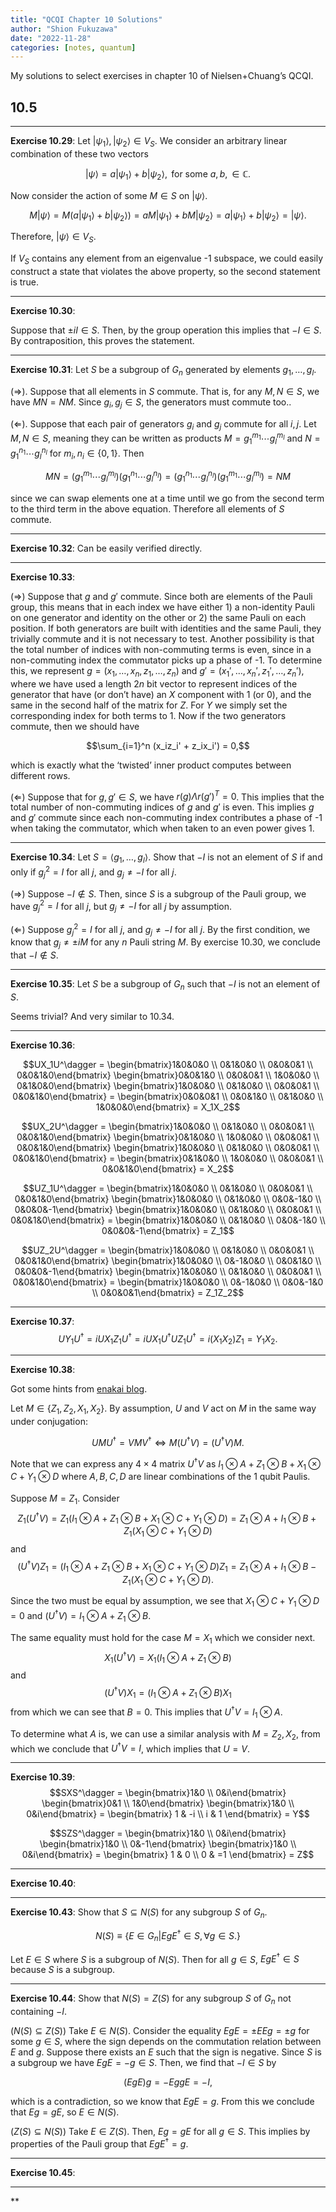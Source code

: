 ```yaml
---
title: "QCQI Chapter 10 Solutions"
author: "Shion Fukuzawa"
date: "2022-11-28"
categories: [notes, quantum]
---
```


My solutions to select exercises in chapter 10 of Nielsen+Chuang's QCQI. 

## 10.5 

---

**Exercise 10.29**: Let $\left|\psi_1\right>, \left|\psi_2\right> \in V_S$. We consider an arbitrary linear combination of these two vectors 

$$\left|\psi\right> = a\left|\psi_1\right> + b \left|\psi_2\right>, \text{ for some } a, b, \in \mathbb{C}.$$

Now consider the action of some $M \in S$ on $\left|\psi\right>$. 

$$M\left|\psi\right> = M (a\left|\psi_1\right> + b \left|\psi_2\right>) = aM\left|\psi_1\right> + b M\left|\psi_2\right> = a\left|\psi_1\right> + b \left|\psi_2\right> = \left|\psi\right>.$$

Therefore, $\left|\psi\right> \in V_S$. 

If $V_S$ contains any element from an eigenvalue -1 subspace, we could easily construct a state that violates the above property, so the second statement is true. 

---

**Exercise 10.30**: 

Suppose that $\pm iI \in S$. Then, by the group operation this implies that $-I \in S$. By contraposition, this proves the statement. 

---

**Exercise 10.31**: Let $S$ be a subgroup of $G_n$ generated by elements $g_1, \ldots, g_l$. 

$(\Rightarrow)$. Suppose that all elements in $S$ commute. That is, for any $M, N \in S$, we have $MN = NM$. Since $g_i, g_j \in S$, the generators must commute too.. 

$(\Leftarrow)$. Suppose that each pair of generators $g_i$ and $g_j$ commute for all $i, j$. Let $M, N \in S$, meaning they can be written as products $M = g_1^{m_1} \cdots g_l^{m_l}$ and $N = g_1^{n_1} \cdots g_l^{n_l}$ for $m_i, n_i \in \{0, 1\}$. Then

$$MN = (g_1^{m_1} \cdots g_l^{m_l})(g_1^{n_1} \cdots g_l^{n_l}) = (g_1^{n_1} \cdots g_l^{n_l})(g_1^{m_1} \cdots g_l^{m_l}) = NM$$

since we can swap elements one at a time until we go from the second term to the third term in the above equation. Therefore all elements of $S$ commute. 

---

**Exercise 10.32**: Can be easily verified directly. 

---

**Exercise 10.33**: 

$(\Rightarrow)$ Suppose that $g$ and $g'$ commute. Since both are elements of the Pauli group, this means that in each index we have either 1) a non-identity Pauli on one generator and identity on the other or 2) the same Pauli on each position. If both generators are built with identities and the same Pauli, they trivially commute and it is not necessary to test. Another possibility is that the total number of indices with non-commuting terms is even, since in a non-commuting index the commutator picks up a phase of -1. To determine this, we represent $g = (x_1, \ldots, x_n, z_1, \ldots, z_n)$ and $g' = (x_1', \ldots, x_n', z_1', \ldots, z_n')$, where we have used a length $2n$ bit vector to represent indices of the generator that have (or don't have) an $X$ component with 1 (or 0), and the same in the second half of the matrix for $Z$. For $Y$ we simply set the corresponding index for both terms to 1. Now if the two generators commute, then we should have 

$$\sum_{i=1}^n (x_iz_i' + z_ix_i') = 0,$$

which is exactly what the 'twisted' inner product computes between different rows. 

$(\Leftarrow)$ Suppose that for $g, g' \in S$, we have $r(g)\Lambda r(g')^T = 0$. This implies that the total number of non-commuting indices of $g$ and $g'$ is even. This implies $g$ and $g'$ commute since each non-commuting index contributes a phase of -1 when taking the commutator, which when taken to an even power gives 1. 

---

**Exercise 10.34**: Let $S = \left< g_1, \ldots, g_l \right>$. Show that $-I$ is not an element of $S$ if and only if $g_j^2 = I$ for all $j$, and $g_j \neq -I$ for all $j$. 

$(\Rightarrow)$ Suppose $-I \not \in S$. Then, since $S$ is a subgroup of the Pauli group, we have $g_j^2 = I$ for all $j$, but $g_j \neq -I$ for all $j$ by assumption. 

$(\Leftarrow)$ Suppose $g_j^2 = I$ for all $j$, and $g_j \neq -I$ for all $j$. By the first condition, we know that $g_j \neq \pm i M$ for any $n$ Pauli string $M$. By exercise 10.30, we conclude that $-I \not \in S$. 

---

**Exercise 10.35**: Let $S$ be a subgroup of $G_n$ such that $-I$ is not an element of $S$. 

Seems trivial? And very similar to 10.34. 

---

**Exercise 10.36**: 

$$UX_1U^\dagger = \begin{bmatrix}1&0&0&0 \\ 0&1&0&0 \\ 0&0&0&1 \\ 0&0&1&0\end{bmatrix} \begin{bmatrix}0&0&1&0 \\ 0&0&0&1 \\ 1&0&0&0 \\ 0&1&0&0\end{bmatrix} \begin{bmatrix}1&0&0&0 \\ 0&1&0&0 \\ 0&0&0&1 \\ 0&0&1&0\end{bmatrix} = \begin{bmatrix}0&0&0&1 \\ 0&0&1&0 \\ 0&1&0&0 \\ 1&0&0&0\end{bmatrix} = X_1X_2$$

$$UX_2U^\dagger = \begin{bmatrix}1&0&0&0 \\ 0&1&0&0 \\ 0&0&0&1 \\ 0&0&1&0\end{bmatrix} \begin{bmatrix}0&1&0&0 \\ 1&0&0&0 \\ 0&0&0&1 \\ 0&0&1&0\end{bmatrix} \begin{bmatrix}1&0&0&0 \\ 0&1&0&0 \\ 0&0&0&1 \\ 0&0&1&0\end{bmatrix} = \begin{bmatrix}0&1&0&0 \\ 1&0&0&0 \\ 0&0&0&1 \\ 0&0&1&0\end{bmatrix} = X_2$$

$$UZ_1U^\dagger = \begin{bmatrix}1&0&0&0 \\ 0&1&0&0 \\ 0&0&0&1 \\ 0&0&1&0\end{bmatrix} \begin{bmatrix}1&0&0&0 \\ 0&1&0&0 \\ 0&0&-1&0 \\ 0&0&0&-1\end{bmatrix} \begin{bmatrix}1&0&0&0 \\ 0&1&0&0 \\ 0&0&0&1 \\ 0&0&1&0\end{bmatrix} = \begin{bmatrix}1&0&0&0 \\ 0&1&0&0 \\ 0&0&-1&0 \\ 0&0&0&-1\end{bmatrix} = Z_1$$

$$UZ_2U^\dagger = \begin{bmatrix}1&0&0&0 \\ 0&1&0&0 \\ 0&0&0&1 \\ 0&0&1&0\end{bmatrix} \begin{bmatrix}1&0&0&0 \\ 0&-1&0&0 \\ 0&0&1&0 \\ 0&0&0&-1\end{bmatrix} \begin{bmatrix}1&0&0&0 \\ 0&1&0&0 \\ 0&0&0&1 \\ 0&0&1&0\end{bmatrix} = \begin{bmatrix}1&0&0&0 \\ 0&-1&0&0 \\ 0&0&-1&0 \\ 0&0&0&1\end{bmatrix} = Z_1Z_2$$

---

**Exercise 10.37**:
$$UY_1U^\dagger = iUX_1Z_1U^\dagger = iUX_1U^\dagger U Z_1 U^\dagger = i (X_1 X_2) Z_1 = Y_1 X_2.$$

---

**Exercise 10.38**:

Got some hints from [enakai blog](https://enakai00.hatenablog.com/entry/2018/04/14/124307). 

Let $M \in \{Z_1, Z_2, X_1, X_2\}$. By assumption, $U$ and $V$ act on $M$ in the same way under conjugation: 

$$UMU^\dagger = VM V^\dagger \Leftrightarrow M(U^\dagger V) = (U^\dagger V)M.$$

Note that we can express any $4 \times 4$ matrix $U^\dagger V$ as $I_1 \otimes A + Z_1 \otimes B + X_1 \otimes C + Y_1 \otimes D$ where $A, B, C, D$ are linear combinations of the 1 qubit Paulis. 

Suppose $M = Z_1$. Consider 
$$Z_1(U^\dagger V) = Z_1(I_1 \otimes A + Z_1 \otimes B + X_1 \otimes C + Y_1 \otimes D) = Z_1 \otimes A + I_1 \otimes B + Z_1(X_1 \otimes C + Y_1 \otimes D)$$
and 
$$(U^\dagger V)Z_1 = (I_1 \otimes A + Z_1 \otimes B + X_1 \otimes C + Y_1 \otimes D)Z_1 = Z_1 \otimes A + I_1 \otimes B - Z_1(X_1 \otimes C + Y_1 \otimes D).$$

Since the two must be equal by assumption, we see that $X_1 \otimes C + Y_1 \otimes D = 0$ and $(U^\dagger V) = I_1 \otimes A + Z_1 \otimes B$. 

The same equality must hold for the case $M = X_1$ which we consider next. 
$$X_1(U^\dagger V) = X_1(I_1 \otimes A + Z_1 \otimes B)$$
and 
$$(U^\dagger V)X_1 = (I_1 \otimes A + Z_1 \otimes B)X_1$$
from which we can see that $B = 0$. This implies that $U^\dagger V = I_1 \otimes A$. 

To determine what $A$ is, we can use a similar analysis with $M = Z_2, X_2$, from which we conclude that $U^\dagger V = I$, which implies that $U = V$. 

---

**Exercise 10.39**: 
$$SXS^\dagger = \begin{bmatrix}1&0 \\ 0&i\end{bmatrix} \begin{bmatrix}0&1 \\ 1&0\end{bmatrix} \begin{bmatrix}1&0 \\ 0&i\end{bmatrix} = \begin{bmatrix} 1 & -i \\ i & 1 \end{bmatrix} = Y$$

$$SZS^\dagger = \begin{bmatrix}1&0 \\ 0&i\end{bmatrix} \begin{bmatrix}1&0 \\ 0&-1\end{bmatrix} \begin{bmatrix}1&0 \\ 0&i\end{bmatrix} = \begin{bmatrix} 1 & 0 \\ 0 & =1 \end{bmatrix} = Z$$

---

**Exercise 10.40**: 



---

**Exercise 10.43**: Show that $S \subseteq N(S)$ for any subgroup $S$ of $G_n$. 

$$N(S) \equiv \{E\in G_n | EgE^\dagger \in S, \forall g \in S.\}$$

Let $E \in S$ where $S$ is a subgroup of $N(S)$. Then for all $g \in S$, $EgE^\dagger \in S$ because $S$ is a subgroup. 

---

**Exercise 10.44**: Show that $N(S) = Z(S)$ for any subgroup $S$ of $G_n$ not containing $-I$. 

($N(S) \subseteq Z(S)$) Take $E\in N(S)$. Consider the equality $EgE = \pm EE g = \pm g$ for some $g \in S$, where the sign depends on the commutation relation between $E$ and $g$. Suppose there exists an $E$ such that the sign is negative. Since $S$ is a subgroup we have $EgE = -g \in S$. Then, we find that $-I \in S$ by

$$(EgE) g = -EggE = -I,$$

which is a contradiction, so we know that $EgE = g$. From this we conclude that $Eg = gE$, so $E \in N(S)$. 

($Z(S) \subseteq N(S)$) Take $E \in Z(S)$. Then, $Eg = gE$ for all $g \in S$. This implies by properties of the Pauli group that $EgE^\dagger = g$. 

---

**Exercise 10.45**: 

---

**
